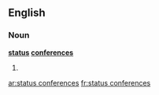 ==English==

===Noun===
'''[[status]] [[conference]]s'''

# {{plural of|[[status conference]]}}

[[ar:status conferences]]
[[fr:status conferences]]
